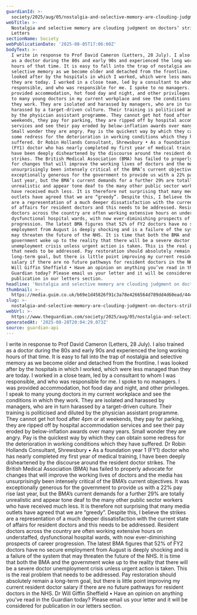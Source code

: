 ```yaml
---
guardianId: >-
  society/2025/aug/05/nostalgia-and-selective-memory-are-clouding-judgment-on-doctors-strikes
webTitle: >-
  Nostalgia and selective memory are clouding judgment on doctors’ strikes |
  Letters 
sectionName: Society
webPublicationDate: '2025-08-05T17:06:00Z'
bodyText: >-
  I write in response to Prof David Cameron (Letters, 28 July). I also trained
  as a doctor during the 80s and early 90s and experienced the long working
  hours of that time. It is easy to fall into the trap of nostalgia and
  selective memory as we become older and detached from the frontline. I was
  looked after by the hospitals in which I worked, which were less managed than
  they are today. I worked in a close team, led by a consultant to whom I was
  responsible, and who was responsible for me. I spoke to no managers. I was
  provided accommodation, hot food day and night, and other privileges. I speak
  to many young doctors in my current workplace and see the conditions in which
  they work. They are isolated and harassed by managers, who are in turn
  harassed by a target-driven culture. Their training is politicised and diluted
  by the physician assistant programme. They cannot get hot food after 4pm or at
  weekends, they pay for parking, they are ripped off by hospital accommodation
  services and see their pay eroded by below-inflation awards over many years.
  Small wonder they are angry. Pay is the quickest way by which they can obtain
  some redress for the deterioration in working conditions which they have
  suffered. Dr Robin Hollands Consultant, Shrewsbury • As a foundation year 1
  (FY1) doctor who has nearly completed my first year of medical training, I
  have been deeply disheartened by the discourse around the resident doctor
  strikes. The British Medical Association (BMA) has failed to properly advocate
  for changes that will improve the working lives of doctors and the media has
  unsurprisingly been intensely critical of the BMA’s current objectives. It was
  exceptionally generous for the government to provide us with a 22% pay rise
  last year, but the BMA’s current demands for a further 29% are totally
  unrealistic and appear tone deaf to the many other public sector workers who
  have received much less. It is therefore not surprising that many media
  outlets have agreed that we are “greedy”. Despite this, I believe the strikes
  are a representation of a much deeper dissatisfaction with the current state
  of affairs for resident doctors and this needs to be addressed. Resident
  doctors across the country are often working extensive hours on understaffed,
  dysfunctional hospital wards, with now ever-diminishing prospects of career
  progression. The latest BMA figures that 52% of FY2 doctors have no secure
  employment from August is deeply shocking and is a failure of the system that
  may threaten the future of the NHS. It is time that both the BMA and the
  government woke up to the reality that there will be a severe doctor
  unemployment crisis unless urgent action is taken. This is the real problem
  that needs to be addressed. Pay restoration should absolutely remain a
  long-term goal, but there is little point improving my current resident doctor
  salary if there are no future pathways for resident doctors in the NHS. Dr
  Will Giffin Sheffield • Have an opinion on anything you’ve read in the
  Guardian today? Please email us your letter and it will be considered for
  publication in our letters section.
headline: 'Nostalgia and selective memory are clouding judgment on doctors’ strikes '
thumbnail: >-
  https://media.guim.co.uk/b69e1d45826f91c3a78e4266564d789dd4d60ead/444_0_4426_3542/500.jpg
slug: >-
  nostalgia-and-selective-memory-are-clouding-judgment-on-doctors-strikes-or-letters
webUrl: >-
  https://www.theguardian.com/society/2025/aug/05/nostalgia-and-selective-memory-are-clouding-judgment-on-doctors-strikes
generatedAt: '2025-08-28T20:04:29.073Z'
source: guardian-api
---
```

I write in response to Prof David Cameron (Letters, 28 July). I also trained as a doctor during the 80s and early 90s and experienced the long working hours of that time. It is easy to fall into the trap of nostalgia and selective memory as we become older and detached from the frontline. I was looked after by the hospitals in which I worked, which were less managed than they are today. I worked in a close team, led by a consultant to whom I was responsible, and who was responsible for me. I spoke to no managers. I was provided accommodation, hot food day and night, and other privileges. I speak to many young doctors in my current workplace and see the conditions in which they work. They are isolated and harassed by managers, who are in turn harassed by a target-driven culture. Their training is politicised and diluted by the physician assistant programme. They cannot get hot food after 4pm or at weekends, they pay for parking, they are ripped off by hospital accommodation services and see their pay eroded by below-inflation awards over many years. Small wonder they are angry. Pay is the quickest way by which they can obtain some redress for the deterioration in working conditions which they have suffered. Dr Robin Hollands Consultant, Shrewsbury • As a foundation year 1 (FY1) doctor who has nearly completed my first year of medical training, I have been deeply disheartened by the discourse around the resident doctor strikes. The British Medical Association (BMA) has failed to properly advocate for changes that will improve the working lives of doctors and the media has unsurprisingly been intensely critical of the BMA’s current objectives. It was exceptionally generous for the government to provide us with a 22% pay rise last year, but the BMA’s current demands for a further 29% are totally unrealistic and appear tone deaf to the many other public sector workers who have received much less. It is therefore not surprising that many media outlets have agreed that we are “greedy”. Despite this, I believe the strikes are a representation of a much deeper dissatisfaction with the current state of affairs for resident doctors and this needs to be addressed. Resident doctors across the country are often working extensive hours on understaffed, dysfunctional hospital wards, with now ever-diminishing prospects of career progression. The latest BMA figures that 52% of FY2 doctors have no secure employment from August is deeply shocking and is a failure of the system that may threaten the future of the NHS. It is time that both the BMA and the government woke up to the reality that there will be a severe doctor unemployment crisis unless urgent action is taken. This is the real problem that needs to be addressed. Pay restoration should absolutely remain a long-term goal, but there is little point improving my current resident doctor salary if there are no future pathways for resident doctors in the NHS. Dr Will Giffin Sheffield • Have an opinion on anything you’ve read in the Guardian today? Please email us your letter and it will be considered for publication in our letters section.
